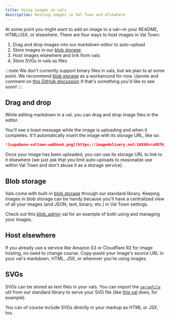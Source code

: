 ```yaml
---
title: Using images in vals
description: Hosting images in Val Town and elsewhere
---
```


At some point you might want to add an image to a val—in your README, HTML/JSX, or elsewhere. There are four ways to host images in Val Town:

1. Drag and drop images into our markdown editor to auto-upload
1. Store images in our [blob storage](/reference/std/blob)
1. Host images elsewhere and link from vals
1. Store SVGs in vals as files

:::note
We don't currently support binary files in vals, but we plan to at some point. We recommend [blob storage](/reference/std/blob) as a workaround for now. Upvote and comment on [this GitHub discussion](https://github.com/val-town/val-town-product/discussions/21) if that's something you'd like to see soon!
:::

## Drag and drop

While editing markdown in a val, you can drag and drop image files in the editor.

You'll see a toast message while the image is uploading and when it completes. It'll automatically insert the image with its storage URL, like so:

```md
![supabase-valtown-webhook.png](https://imagedelivery.net/iHX6Ovru0O7AjmyT5yZRoA/fe4b1b4f-265a-4b53-1153-64fedb11d600/public)
```

Once your image has been uploaded, you can use its storage URL to link to it elsewhere (we just ask that you limit auto-uploads to reasonable use within Val Town and don't abuse it as a storage service).

## Blob storage

Vals come with built-in [blob storage](/reference/std/blob) through our standard library. Keeping images in blob storage can be handy because you'll have a centralized view of all your images (and JSON, text, binary, etc.) in Val Town settings.

Check out this [blob_admin](https://www.val.town/x/stevekrouse/blob_admin) val for an example of both using and managing your images.

## Host elsewhere

If you already use a service like Amazon S3 or Cloudflare R2 for image hosting, no need to change course. Copy-paste your image's source URL in your val's markdown, HTML, JSX, or wherever you're using images.

## SVGs

SVGs can be stored as text files in your vals. You can import the [`serveFile`](/reference/file-io/#servefile) util from our standard library to serve your SVG file (like [this val](https://www.val.town/x/petermillspaugh/dotcom) does, for example).

You can of course include SVGs directly in your markup as HTML or JSX, too.
